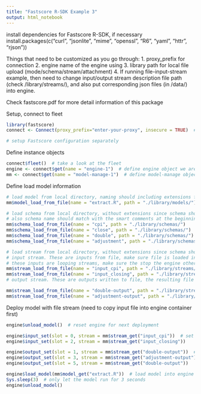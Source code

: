 ```yaml
---
title: "Fastscore R-SDK Example 3"
output: html_notebook
---
```

install dependencies for Fastscore R-SDK, if necessary
install.packages(c("curl", "jsonlite", "mime", "openssl", "R6", "yaml", "httr", "rjson"))

Things that need to be customized as you go through:
1. proxy_prefix for connection
2. engine name of the engine using
3. library path for local file upload (mode/schema/stream/attachment)
4. If running file-input-stream example, then need to change input/output stream description file path (check /library/streams/), and also put corresponding json files (in /data/) into engine.

Check fastscore.pdf for more detail information of this package

Setup, connect to fleet
```r
library(fastscore)
connect <- Connect(proxy_prefix="enter-your-proxy", insecure = TRUE)  # connect to a Fastscore fleet

# setup Fastscore configuration separately
```
Define instance objects
```r
connect$fleet()  # take a look at the fleet
engine <- connect$get(name = "engine-1")  # define engine object we are going to use, change engine name if necessary
mm <- connect$get(name = "model-manage-1")  # define model-manage object
```
Define load model information
```r
# load model from local directory, naming should including extensions for model language tyle
mm$model_load_from_file(name = "extract.R", path = "./library/models/")  

# load schema from local directory, without extensions since schema should always be .avsc format
# also schema name should match with the smart comments at the beginning of model script
mm$schema_load_from_file(name = "cpi", path = "./library/schemas/")
mm$schema_load_from_file(name = "close", path = "./library/schemas/")
mm$schema_load_from_file(name = "double", path = "./library/schemas/")
mm$schema_load_from_file(name = "adjustment", path = "./library/schemas/")  

# load stream from local directory, without extensions since schema should always be .json format
# input stream. These are inputs from file, make sure file is loaded into engine/container with porper path set in stream description
# these inputs are looping streams, make sure the stop the engine otherwise it is constantly writing to output file
mm$stream_load_from_file(name = "input_cpi", path = "./library/streams/")
mm$stream_load_from_file(name = "input_closing", path = "./library/streams/")
# output stream. These are outputs written to file, the resulting file with be saved in the engine with path descripted in output stream description

mm$stream_load_from_file(name = "double-output", path = "./library/streams/")
mm$stream_load_from_file(name = "adjustment-output", path = "./library/streams/")
```
Deploy model with file stream (need to copy input file into engine container first)
```r
engine$unload_model()  # reset engine for next deployment

engine$input_set(slot = 0, stream = mm$stream_get("input_cpi"))  # set input stream, use even slot numbers 0, 2, 4, etc.
engine$input_set(slot = 2, stream = mm$stream_get("input_closing"))

engine$output_set(slot = 1, stream = mm$stream_get("double-output"))  # set output stream, use odd slot numbers 1, 3, 5, etc.
engine$output_set(slot = 3, stream = mm$stream_get("adjustment-output")) 
engine$output_set(slot = 5, stream = mm$stream_get("double-output")) 

engine$load_model(mm$model_get("extract.R"))  # load model into engine
Sys.sleep(3)  # only let the model run for 3 seconds
engine$unload_model()
```

